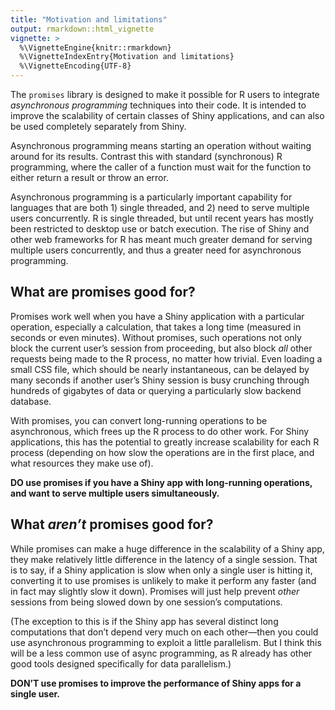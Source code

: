 ```yaml
---
title: "Motivation and limitations"
output: rmarkdown::html_vignette
vignette: >
  %\VignetteEngine{knitr::rmarkdown}
  %\VignetteIndexEntry{Motivation and limitations}
  %\VignetteEncoding{UTF-8}
---
```


The `promises` library is designed to make it possible for R users to integrate *asynchronous programming* techniques into their code. It is intended to improve the scalability of certain classes of Shiny applications, and can also be used completely separately from Shiny.

Asynchronous programming means starting an operation without waiting around for its results. Contrast this with standard (synchronous) R programming, where the caller of a function must wait for the function to either return a result or throw an error.

Asynchronous programming is a particularly important capability for languages that are both 1) single threaded, and 2) need to serve multiple users concurrently. R is single threaded, but until recent years has mostly been restricted to desktop use or batch execution. The rise of Shiny and other web frameworks for R has meant much greater demand for serving multiple users concurrently, and thus a greater need for asynchronous programming.

## What are promises good for?

Promises work well when you have a Shiny application with a particular operation, especially a calculation, that takes a long time (measured in seconds or even minutes). Without promises, such operations not only block the current user's session from proceeding, but also block *all* other requests being made to the R process, no matter how trivial. Even loading a small CSS file, which should be nearly instantaneous, can be delayed by many seconds if another user's Shiny session is busy crunching through hundreds of gigabytes of data or querying a particularly slow backend database.

With promises, you can convert long-running operations to be asynchronous, which frees up the R process to do other work. For Shiny applications, this has the potential to greatly increase scalability for each R process (depending on how slow the operations are in the first place, and what resources they make use of).

**DO use promises if you have a Shiny app with long-running operations, and want to serve multiple users simultaneously.**

## What _aren't_ promises good for?

While promises can make a huge difference in the scalability of a Shiny app, they make relatively little difference in the latency of a single session. That is to say, if a Shiny application is slow when only a single user is hitting it, converting it to use promises is unlikely to make it perform any faster (and in fact may slightly slow it down). Promises will just help prevent *other* sessions from being slowed down by one session's computations.

(The exception to this is if the Shiny app has several distinct long computations that don't depend very much on each other—then you could use asynchronous programming to exploit a little parallelism. But I think this will be a less common use of async programming, as R already has other good tools designed specifically for data parallelism.)

**DON'T use promises to improve the performance of Shiny apps for a single user.**
